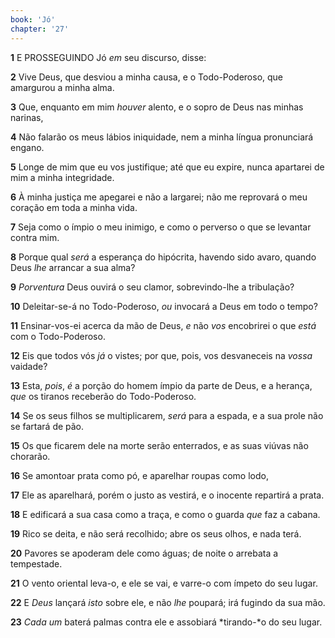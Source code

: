 ```yaml
---
book: 'Jó'
chapter: '27'
---
```


**1** E PROSSEGUINDO Jó _em_ seu discurso, disse:

**2** Vive Deus, que desviou a minha causa, e o Todo-Poderoso, que amargurou a minha alma.

**3** Que, enquanto em mim _houver_ alento, e o sopro de Deus nas minhas narinas,

**4** Não falarão os meus lábios iniquidade, nem a minha língua pronunciará engano.

**5** Longe de mim que eu vos justifique; até que eu expire, nunca apartarei de mim a minha integridade.

**6** À minha justiça me apegarei e não a largarei; não me reprovará o meu coração em toda a minha vida.

**7** Seja como o ímpio o meu inimigo, e como o perverso o que se levantar contra mim.

**8** Porque qual _será_ a esperança do hipócrita, havendo sido avaro, quando Deus _lhe_ arrancar a sua alma?

**9** _Porventura_ Deus ouvirá o seu clamor, sobrevindo-lhe a tribulação?

**10** Deleitar-se-á no Todo-Poderoso, _ou_ invocará a Deus em todo o tempo?

**11** Ensinar-vos-ei acerca da mão de Deus, _e_ não _vos_ encobrirei o que _está_ com o Todo-Poderoso.

**12** Eis que todos vós _já_ o vistes; por que, pois, vos desvaneceis na _vossa_ vaidade?

**13** Esta, _pois_, _é_ a porção do homem ímpio da parte de Deus, e a herança, _que_ os tiranos receberão do Todo-Poderoso.

**14** Se os seus filhos se multiplicarem, _será_ para a espada, e a sua prole não se fartará de pão.

**15** Os que ficarem dele na morte serão enterrados, e as suas viúvas não chorarão.

**16** Se amontoar prata como pó, e aparelhar roupas como lodo,

**17** Ele as aparelhará, porém o justo as vestirá, e o inocente repartirá a prata.

**18** E edificará a sua casa como a traça, e como o guarda _que_ faz a cabana.

**19** Rico se deita, e não será recolhido; abre os seus olhos, e nada terá.

**20** Pavores se apoderam dele como águas; de noite o arrebata a tempestade.

**21** O vento oriental leva-o, e ele se vai, e varre-o com ímpeto do seu lugar.

**22** E _Deus_ lançará _isto_ sobre ele, e não _lhe_ poupará; irá fugindo da sua mão.

**23** _Cada um_ baterá palmas contra ele e assobiará *tirando-*o do seu lugar.
